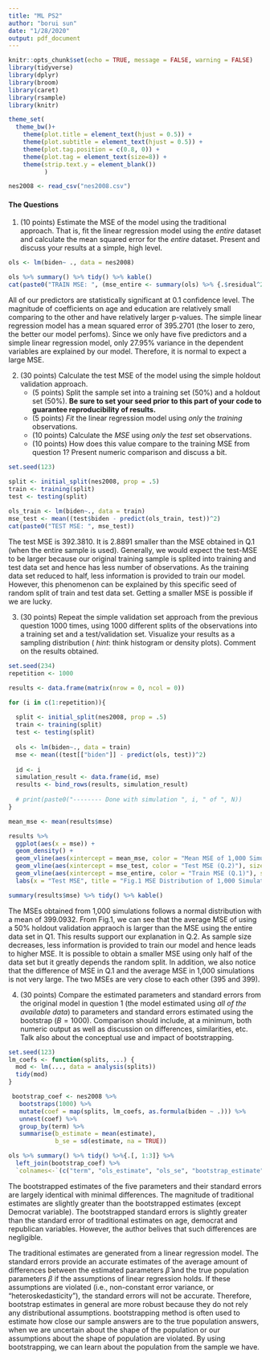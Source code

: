 ```yaml
---
title: "ML PS2"
author: "borui sun"
date: "1/28/2020"
output: pdf_document
---
```


```r
knitr::opts_chunk$set(echo = TRUE, message = FALSE, warning = FALSE)
library(tidyverse)
library(dplyr)
library(broom)
library(caret)
library(rsample)
library(knitr)

theme_set(
  theme_bw()+
    theme(plot.title = element_text(hjust = 0.5)) +
    theme(plot.subtitle = element_text(hjust = 0.5)) +
    theme(plot.tag.position = c(0.8, 0)) +
    theme(plot.tag = element_text(size=8)) +
    theme(strip.text.y = element_blank())
          )

nes2008 <- read_csv("nes2008.csv")
```


#### The Questions

1. (10 points) Estimate the MSE of the model using the traditional approach. That is, fit the linear regression model using the _entire_ dataset and calculate the mean squared error for the _entire_ dataset. Present and discuss your results at a simple, high level.

```r
ols <- lm(biden~ ., data = nes2008)

ols %>% summary() %>% tidy() %>% kable()
cat(paste0("TRAIN MSE: ", (mse_entire <- summary(ols) %>% {.$residual^2} %>% mean())))
```

All of our predictors are statistically significant at 0.1 confidence level. The magnitude of coefficients on age and education are relatively small comparing to the other and have relatively larger p-values. The simple linear regression model has a mean squared error of 395.2701 (the loser to zero, the better our model perfoms). Since we only have five predictors and a simple linear regression model, only 27.95% variance in the dependent variables are explained by our model. Therefore, it is normal to expect a large MSE. 

2. (30 points) Calculate the test MSE of the model using the simple holdout validation approach.
    * (5 points) Split the sample set into a training set (50%) and a holdout set (50%). **Be sure to set your seed prior to this part of your code to guarantee reproducibility of results.**
    * (5 points) _Fit_ the linear regression model using _only_ the _training_ observations.
    * (10 points) Calculate the _MSE_ using _only_ the _test_ set observations.
    * (10 points) How does this value compare to the training MSE from question 1? Present numeric comparison and discuss a bit.
    
```r
set.seed(123)

split <- initial_split(nes2008, prop = .5)
train <- training(split)
test <- testing(split)
    
ols_train <- lm(biden~., data = train)
mse_test <- mean((test$biden - predict(ols_train, test))^2)
cat(paste0("TEST MSE: ", mse_test))

```

The test MSE is 392.3810. It is 2.8891 smaller than the MSE obtained in Q.1 (when the entire sample is used). Generally, we would expect the test-MSE to be larger because our original training sample is splited into training and test data set and hence has less number of observations. As the training data set reduced to half, less information is provided to train our model. However, this phenomenon can be explained by this specific seed of random split of train and test data set. Getting a smaller MSE is possible if we are lucky.  

3. (30 points) Repeat the simple validation set approach from the previous question 1000 times, using 1000 different splits of the observations into a training set and a test/validation set. Visualize your results as a sampling distribution ( *_hint_*: think histogram or density plots). Comment on the results obtained.

```r
set.seed(234)
repetition <- 1000

results <- data.frame(matrix(nrow = 0, ncol = 0))

for (i in c(1:repetition)){
  
  split <- initial_split(nes2008, prop = .5)
  train <- training(split)
  test <- testing(split)
  
  ols <- lm(biden~., data = train)
  mse <- mean((test[["biden"]] - predict(ols, test))^2)
  
  id <- i
  simulation_result <- data.frame(id, mse)
  results <- bind_rows(results, simulation_result)
  
  # print(paste0("-------- Done with simulation ", i, " of ", N))
}

mean_mse <- mean(results$mse)

results %>%
  ggplot(aes(x = mse)) +
  geom_density() +
  geom_vline(aes(xintercept = mean_mse, color = "Mean MSE of 1,000 Simulations"), size = 1) +
  geom_vline(aes(xintercept = mse_test, color = "Test MSE (Q.2)"), size = 1) +
  geom_vline(aes(xintercept = mse_entire, color = "Train MSE (Q.1)"), size = 1) +
  labs(x = "Test MSE", title = "Fig.1 MSE Distribution of 1,000 Simulations")
```
```r
summary(results$mse) %>% tidy() %>% kable()
```

The MSEs obtained from 1,000 simulations follows a normal distribution with a mean of 399.0932. From Fig.1, we can see that the average MSE of using a 50% holdout validation appraoch is larger than the MSE using the entire data set in Q1. This results support our explanation in Q.2. As sample size decreases, less information is provided to train our model and hence leads to higher MSE. It is possible to obtain a smaller MSE using only half of the data set but it greatly depends the random split. In addition, we also notice that the difference of MSE in Q.1 and the average MSE in 1,000 simulations is not very large. The two MSEs are very close to each other (395 and 399). 

4. (30 points) Compare the estimated parameters and standard errors from the original model in question 1 (the model estimated using _all of the available data_) to parameters and standard errors estimated using the bootstrap ($B = 1000$). Comparison should include, at a minimum, both numeric output as well as discussion on differences, similarities, etc. Talk also about the conceptual use and impact of bootstrapping.


```r
set.seed(123)
lm_coefs <- function(splits, ...) {
  mod <- lm(..., data = analysis(splits))
  tidy(mod)
}

 bootstrap_coef <- nes2008 %>%
   bootstraps(1000) %>%
   mutate(coef = map(splits, lm_coefs, as.formula(biden ~ .))) %>%
   unnest(coef) %>%
   group_by(term) %>%
   summarise(b_estimate = mean(estimate),
             b_se = sd(estimate, na = TRUE))

ols %>% summary() %>% tidy() %>%{.[, 1:3]} %>%
  left_join(bootstrap_coef) %>%
  `colnames<-`(c("term", "ols_estimate", "ols_se", "bootstrap_estimate", "bootstrap_se")) %>% kable()
```

The bootstrapped estimates of the five parameters and their standard errors are largely identical with minimal differences. The magnitude of traditional estimates are slightly greater than the bootstrapped estimates (except Democrat variable). The bootstrapped standard errors is slightly greater than the standard error of traditional estimates on age, democrat and republican variables. However, the author belives that such differences are negligible. 

The traditional estimates are generated from a linear regression model. The standard errors provide an accurate estimates of the average amount of differences between the estimated parameters $\hat{\beta}$ and the true population parameters $\beta$ if the assumptions of linear regression holds. If these assumptions are violated (i.e., non-constant error variance, or "heteroskedasticity"), the standard errors will not be accurate. Therefore, bootstrap estimates in general are more robust because they do not rely any distributional assumptions. bootstrapping method is often used to estimate how close our sample answers are to the true population answers, when we are uncertain about the shape of the population or our assumptions about the shape of population are violated. By using bootstrapping, we can learn about the population from the sample we have.